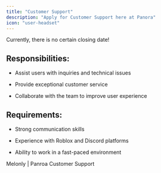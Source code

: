 ```yaml
---
title: "Customer Support"
description: "Apply for Customer Support here at Panora"
icon: "user-headset"
---
```


<Note>Currently, there is no certain closing date!</Note>

## Responsibilities:

* Assist users with inquiries and technical issues

* Provide exceptional customer service

* Collaborate with the team to improve user experience

## Requirements:

* Strong communication skills

* Experience with Roblox and Discord platforms

* Ability to work in a fast-paced environment

<CardGroup cols={1}>
  <Card href="https://melonly.xyz/forms/7209727392917491712" icon="pen-to-square" horizontal>
    Melonly | Panroa Customer Support
  </Card>
</CardGroup>
